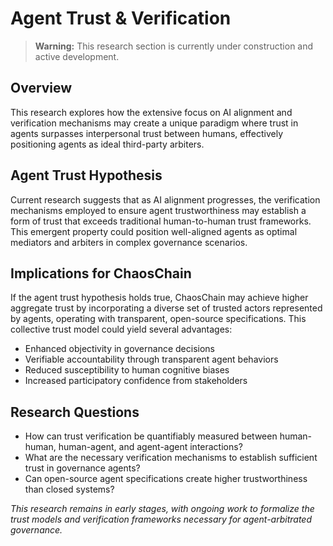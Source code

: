 # Agent Trust & Verification

> **Warning:** This research section is currently under construction and active development.

## Overview

This research explores how the extensive focus on AI alignment and verification mechanisms may create a unique paradigm where trust in agents surpasses interpersonal trust between humans, effectively positioning agents as ideal third-party arbiters.

## Agent Trust Hypothesis

Current research suggests that as AI alignment progresses, the verification mechanisms employed to ensure agent trustworthiness may establish a form of trust that exceeds traditional human-to-human trust frameworks. This emergent property could position well-aligned agents as optimal mediators and arbiters in complex governance scenarios.

## Implications for ChaosChain

If the agent trust hypothesis holds true, ChaosChain may achieve higher aggregate trust by incorporating a diverse set of trusted actors represented by agents, operating with transparent, open-source specifications. This collective trust model could yield several advantages:

- Enhanced objectivity in governance decisions
- Verifiable accountability through transparent agent behaviors
- Reduced susceptibility to human cognitive biases
- Increased participatory confidence from stakeholders

## Research Questions

- How can trust verification be quantifiably measured between human-human, human-agent, and agent-agent interactions?
- What are the necessary verification mechanisms to establish sufficient trust in governance agents?
- Can open-source agent specifications create higher trustworthiness than closed systems?

*This research remains in early stages, with ongoing work to formalize the trust models and verification frameworks necessary for agent-arbitrated governance.* 